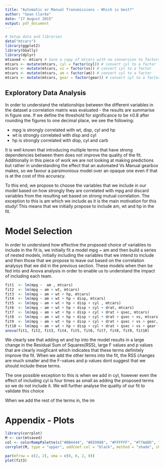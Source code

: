 ```yaml
---
title: "Automatic or Manual Transmissions - Which is best?"
author: "Sean Clarke"
date: "17 August 2015"
output: pdf_document
---
```


```r
# Setup data and libraries
data("mtcars")
library(ggplot2)
library(GGally)
library(dplyr)
mtsaved <- mtcars # Save a copy of mtcars with no conversion to factors - needed by cor
mtcars <- mutate(mtcars, cyl = factor(cyl)) # convert cyl to a factor
mtcars <- mutate(mtcars, vs = factor(vs)) # convert cyl to a factor
mtcars <- mutate(mtcars, am = factor(am)) # convert cyl to a factor
mtcars <- mutate(mtcars, gear = factor(gear)) # convert cyl to a factor
```

## Exploratory Data Analysis

In order to understand the relationships between the different variables in the dataset a correlation matrix was evaluated - the results are summarise in figure one. If we define the threshold for significance to be ±0.8 after rounding the figures to one decimal place, we see the following:

* mpg is strongly correlated with wt, disp, cyl and hp
* wt is strongly correlated with disp and cyl
* hp is strongly correlated with disp, cyl and carb

It is well known that introducing multiple terms that have strong dependencies between them does not improve the quality of the fit. Additionally in this piece of work we are not looking at making predictions but rather in understanding the effect that an automated Vs Manual gearbox makes, so we favour a parsimonious model over an opaque one even if that is at the cost of this accuracy.

To this end, we propose to choose the variables that we include in our model based on how strongly they are correlated with mpg and discard variables from the resulting set based on strong mutual correlation. The exception to this is am which we include as it is the main motivation for this study! This means that we initially propose to include am, wt and hp in the fit. 


# Model Selection

In order to understand how effective the propsoed choice of variables to include in the fit is, we initially fit a model mpg ~ am and then build a series of nested models, initially including the variables that we intend to include and then those that we propose to leave out based on the correlation analysys that we did in the previous section. These models when then be fed into and Anova analysis in order to enable us to understand the impact of including each team.

```r
fit1  <- lm(mpg ~  am , mtcars)
fit2  <- lm(mpg ~ am + wt, mtcars)
fit3  <- lm(mpg ~ am + wt + hp, mtcars)
fit4  <- lm(mpg ~ am + wt + hp + disp, mtcars)
fit5  <- lm(mpg ~ am + wt + hp + disp + cyl , mtcars)
fit6  <- lm(mpg ~ am + wt + hp + disp + cyl + drat, mtcars)
fit7  <- lm(mpg ~ am + wt + hp + disp + cyl + drat + qsec, mtcars)
fit8  <- lm(mpg ~ am + wt + hp + disp + cyl + drat + qsec + vs, mtcars)
fit9  <- lm(mpg ~ am + wt + hp + disp + cyl + drat + qsec + vs + gear, mtcars)
fit10 <- lm(mpg ~ am + wt + hp + disp + cyl + drat + qsec + vs + gear + carb, mtcars)
anova(fit1, fit2, fit3, fit4, fit5, fit6, fit7, fit8, fit9, fit10)
```

We clearly see that adding wt and hp into the model results in a large change in the Residual Sum of Squares(RSS), large F values and p values that are clearly insigficant which indicates that these terms definitely improve the fit. When we add the other terms into the fit, the RSS changes are much smaller and the F-values and p values dont suggest that we should include these terms.

The one possible exception to this is when we add in cyl, however even the effect of including cyl is four times as small as adding the proposed terms so we do not include it. We will further analyse the quality of our fit to validate this choice

When we add the rest of the terms in, the im

# Appendix - Plots

```r
library(corrplot)
M <- cor(mtsaved)
col <- colorRampPalette(c("#BB4444", "#EE9988", "#FFFFFF", "#77AADD", "#4477AA"))
corrplot(M, type = "upper", addCoef.col = "black", method = "shade", shade.col = NA, tl.col = "black", tl.srt = 45, col=col(200),  order = "AOE", title = "Figure 1: Correlation matrix for all the variables in the mtcars dataset")
```


```r
par(mfrow = c(2, 2), oma = c(0, 0, 2, 0))
plot(fit3)
```
